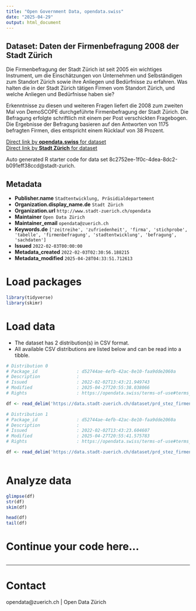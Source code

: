 ```yaml
---
title: "Open Government Data, opendata.swiss"
date: "2025-04-29"
output: html_document
---
```


## Dataset: Daten der Firmenbefragung 2008 der Stadt Zürich

Die Firmenbefragung der Stadt Zürich ist seit 2005 ein wichtiges Instrument, um die Einschätzungen von Unternehmen und Selbständigen zum Standort Zürich sowie ihre Anliegen und Bedürfnisse zu erfahren. Was halten die in der Stadt Zürich tätigen Firmen vom Standort Zürich, und welche Anliegen und Bedürfnisse haben sie?

Erkenntnisse zu diesen und weiteren Fragen liefert die 2008 zum zweiten Mal von DemoSCOPE durchgeführte Firmenbefragung der Stadt Zürich. Die Befragung erfolgte schriftlich mit einem per Post verschickten Fragebogen. Die Ergebnisse der Befragung basieren auf den Antworten von 1175 befragten Firmen, dies entspricht einem Rücklauf von 38 Prozent.




[Direct link by **opendata.swiss** for dataset](https://opendata.swiss/de/dataset/daten-der-firmenbefragung-2008-der-stadt-zurich)<br>
[Direct link by **Stadt Zürich** for dataset](https://data.stadt-zuerich.ch/dataset/prd_stez_firmenbefragung_2008)

Auto generated R starter code for data set 8c2752ee-1f0c-4dea-8dc2-b091eff38ccd@stadt-zurich.

## Metadata

- **Publisher.name** `Stadtentwicklung, Präsidialdepartement`
- **Organization.display_name.de** `Stadt Zürich`
- **Organization.url** `http://www.stadt-zuerich.ch/opendata`
- **Maintainer** `Open Data Zürich`
- **Maintainer_email** `opendata@zuerich.ch`
- **Keywords.de** `['zeitreihe', 'zufriedenheit', 'firma', 'stichprobe', 'tabelle', 'firmenbefragung', 'stadtentwicklung', 'befragung', 'sachdaten']`
- **Issued** `2022-02-03T00:00:00`
- **Metadata_created** `2022-02-03T02:30:56.188215`
- **Metadata_modified** `2025-04-28T04:33:51.712613`


# Load packages

```r

library(tidyverse)
library(skimr)

```

# Load data

-   The dataset has 2 distribution(s) in CSV format.
-   All available CSV distributions are listed below and can be read into a tibble.

```r

# Distribution 0
# Package_id               : d52744ae-4efb-42ac-8e10-faa9dde2060a
# Description              : 
# Issued                   : 2022-02-02T13:43:21.949743
# Modified                 : 2025-04-27T20:55:38.038066
# Rights                   : https://opendata.swiss/terms-of-use#terms_open

df <- read_delim('https://data.stadt-zuerich.ch/dataset/prd_stez_firmenbefragung_2008/download/codeliste_2008.csv')

# Distribution 1
# Package_id               : d52744ae-4efb-42ac-8e10-faa9dde2060a
# Description              : 
# Issued                   : 2022-02-02T13:43:23.604607
# Modified                 : 2025-04-27T20:55:41.575783
# Rights                   : https://opendata.swiss/terms-of-use#terms_open

df <- read_delim('https://data.stadt-zuerich.ch/dataset/prd_stez_firmenbefragung_2008/download/Firmenbefragung_2008.csv')



```

# Analyze data

```r

glimpse(df)
str(df)
skim(df)

head(df)
tail(df)

```

# Continue your code here...

```r

```

------------------------------------------------------------------------

# Contact

opendata@zuerich.ch | Open Data Zürich
